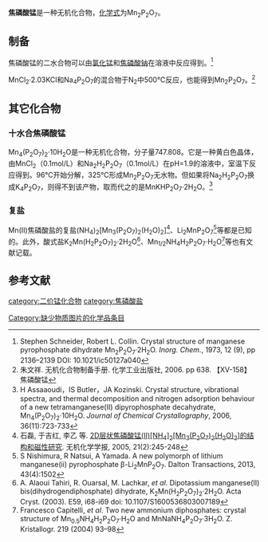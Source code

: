 {{chembox
| Verifiedfields = 
| Watchedfields = 
| verifiedrevid = 
| Name = 焦磷酸锰
| NameEn = Manganese(II) pyrophosphate
|CustomizedImage=[[File:2.svg|File:2.svg]][[File:Mn2+.svg|File:Mn2+.svg]][[File:Diphosphat-Ion.svg|File:Diphosphat-Ion.svg]]
| IUPACName = 
| OtherNames = 焦磷酸锰(II)<BR>焦磷酸亚锰
|Section1={{Chembox Identifiers
| CASNo_Ref = {{cascite|correct|CAS}}
| CASNo = 13446-44-1
| UNII_Ref = 
| UNII = 
| EINECS = 
| PubChem = 
| InChI = 
| SMILES = 
  }}
|Section3={{Chembox Properties
| Formula = Mn<sub>2</sub>P<sub>2</sub>O<sub>7</sub>
| MolarMass = 283.824（无水）<BR>319.856（二水）
| Appearance = 粉色固体
| Solubility = 微溶
| MeltingPt = 
| MeltingPt_notes = 
| Density = 3.71g/cm<sup>3</sup>（无水）<BR>3.06g/cm<sup>3</sup>（二水）
  }}
}}
'''焦磷酸锰'''是一种无机化合物，[[化学式|化学式]]为Mn<sub>2</sub>P<sub>2</sub>O<sub>7</sub>。

==制备==
焦磷酸锰的二水合物可以由[[氯化锰|氯化锰]]和[[焦磷酸钠|焦磷酸钠]]在溶液中反应得到。<ref>Stephen Schneider, Robert L. Collin. Crystal structure of manganese pyrophosphate dihydrate Mn<sub>2</sub>P<sub>2</sub>O<sub>7</sub>·2H<sub>2</sub>O. ''Inorg. Chem.'', 1973, 12 (9), pp 2136–2139 DOI: 10.1021/ic50127a040</ref>

MnCl<sub>2</sub>·2.03KCl和Na<sub>4</sub>P<sub>2</sub>O<sub>7</sub>的混合物于N<sub>2</sub>中500℃反应，也能得到Mn<sub>2</sub>P<sub>2</sub>O<sub>7</sub>。<ref>朱文祥. 无机化合物制备手册. 化学工业出版社, 2006. pp 638. 【XV-158】 焦磷酸锰</ref>

==其它化合物==
===十水合焦磷酸锰===
Mn<sub>4</sub>(P<sub>2</sub>O<sub>7</sub>)<sub>2</sub>·10H<sub>2</sub>O是一种无机化合物，分子量747.808。它是一种黄白色晶体，由MnCl<sub>2</sub>（0.1mol/L）和Na<sub>2</sub>H<sub>2</sub>P<sub>2</sub>O<sub>7</sub>（0.1mol/L）在pH=1.9的溶液中，室温下反应得到。96℃开始分解，325℃形成Mn<sub>2</sub>P<sub>2</sub>O<sub>7</sub>无水物。但如果将Na<sub>2</sub>H<sub>2</sub>P<sub>2</sub>O<sub>7</sub>换成K<sub>4</sub>P<sub>2</sub>O<sub>7</sub>，则得不到该产物，取而代之的是MnKHP<sub>2</sub>O<sub>7</sub>·2H<sub>2</sub>O。<ref>H Assaaoudi，IS Butler，JA Kozinski. Crystal structure, vibrational spectra, and thermal decomposition and nitrogen adsorption behaviour of a new tetramanganese(II) dipyrophosphate decahydrate, Mn<sub>4</sub>(P<sub>2</sub>O<sub>7</sub>)<sub>2</sub>·10H<sub>2</sub>O. ''Journal of Chemical Crystallography'', 2006, 36(11):723-733</ref>

===复盐===
Mn(II)焦磷酸盐的复盐(NH<sub>4</sub>)<sub>2</sub>[Mn<sub>3</sub>(P<sub>2</sub>O<sub>7</sub>)<sub>2</sub>(H<sub>2</sub>O)<sub>2</sub>]<ref>石磊, 于吉红, 李乙 等. [http://www.wjhxxb.cn/wjhxxbcn/ch/reader/create_pdf.aspx?file_no=20050218&flag=&journal_id=wjhxxbcn&year_id=2005 {{Wayback|url=http://www.wjhxxb.cn/wjhxxbcn/ch/reader/create_pdf.aspx?file_no=20050218&flag=&journal_id=wjhxxbcn&year_id=2005 |date=20170202124133 }} 2D层状焦磷酸锰(II)[NH<sub>4</sub><nowiki>]</nowiki><sub>2</sub>[Mn<sub>3</sub>(P<sub>2</sub>O<sub>7</sub>)<sub>2</sub>(H<sub>2</sub>O)<sub>2</sub><nowiki>]</nowiki>的结构和磁性研究]. 无机化学学报, 2005, 21(2):245-248</ref>、Li<sub>2</sub>MnP<sub>2</sub>O<sub>7</sub><ref>S Nishimura, R Natsui, A Yamada. A new polymorph of lithium manganese(ii) pyrophosphate β-Li<sub>2</sub>MnP<sub>2</sub>O<sub>7</sub>. Dalton Transactions, 2013, 43(4):1502</ref>等都是已知的。此外，酸式盐K<sub>2</sub>Mn(H<sub>2</sub>P<sub>2</sub>O<sub>7</sub>)<sub>2</sub>·2H<sub>2</sub>O<ref>A. Alaoui Tahiri, R. Ouarsal, M. Lachkar, ''et al''. Dipotassium manganese(II) bis­(di­hydrogendiphosphate) dihydrate, K<sub>2</sub>Mn(H<sub>2</sub>P<sub>2</sub>O<sub>7</sub>)<sub>2</sub>·2H<sub>2</sub>O. Acta Cryst. (2003). E59, i68-i69 doi: 10.1107/S1600536803007189</ref>、Mn<sub>1/2</sub>NH<sub>4</sub>H<sub>2</sub>P<sub>2</sub>O<sub>7</sub>·H<sub>2</sub>O<ref>Francesco Capitelli, ''et al''. Two new ammonium diphosphates: crystal structure of Mn<sub>0.5</sub>NH<sub>4</sub>H<sub>2</sub>P<sub>2</sub>O<sub>7</sub>·H<sub>2</sub>O and MnNaNH<sub>4</sub>P<sub>2</sub>O<sub>7</sub>·3H<sub>2</sub>O. Z. Kristallogr. 219 (2004) 93–98</ref>等也有文献记载。

==参考文献==
{{reflist}}

{{锰化合物}}
{{焦磷酸盐}}

[[category:二价锰化合物|category:二价锰化合物]]
[[category:焦磷酸盐|category:焦磷酸盐]]
[[Category:缺少物质图片的化学品条目|Category:缺少物质图片的化学品条目]]